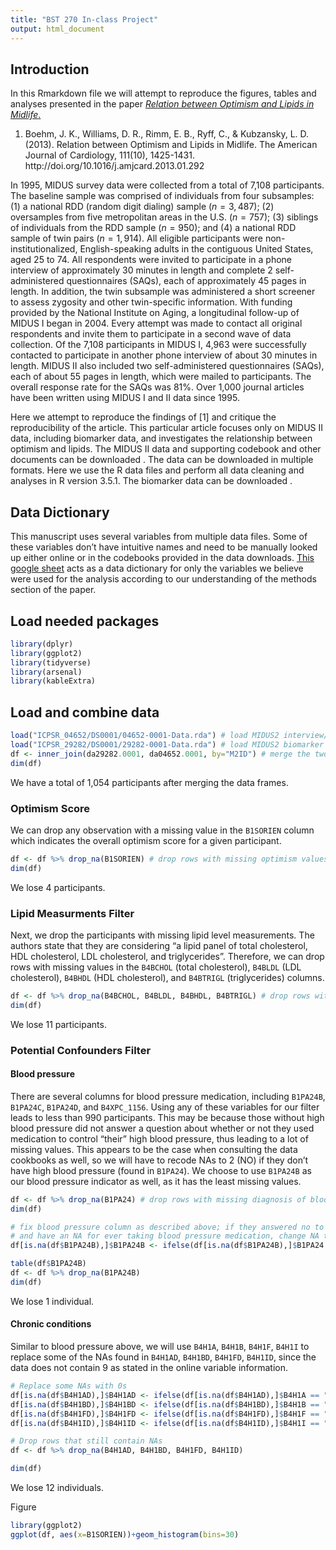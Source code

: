 ```yaml
---
title: "BST 270 In-class Project"
output: html_document
---
```


## Introduction
In this Rmarkdown file we will attempt to reproduce the figures, tables and analyses presented in the paper [_Relation between Optimism and Lipids in Midlife_.](https://www.ajconline.org/article/S0002-9149(13)00388-3/pdf)

1. Boehm, J. K., Williams, D. R., Rimm, E. B., Ryff, C., & Kubzansky, L. D. (2013). Relation between Optimism and Lipids in Midlife. The American Journal of Cardiology, 111(10), 1425-1431.
http://doi.org/10.1016/j.amjcard.2013.01.292

In 1995, MIDUS survey data were collected from a total of 7,108 participants. The baseline sample was comprised of individuals from four subsamples: (1) a national RDD (random digit dialing) sample ($n = 3,487$); (2) oversamples from five metropolitan areas in the U.S. ($n = 757$); (3) siblings of individuals from the RDD sample ($n = 950$); and (4) a national RDD sample of twin pairs ($n = 1,914$). All eligible participants were non-institutionalized, English-speaking adults in the contiguous United States, aged 25 to 74. All respondents were invited to participate in a phone interview of approximately 30 minutes in length and complete 2 self-administered questionnaires (SAQs), each of approximately 45 pages in length. In addition, the twin subsample was administered a short screener to assess zygosity and other twin-specific information. With funding provided by the National Institute on Aging, a longitudinal follow-up of MIDUS I began in 2004. Every attempt was made to contact all original respondents and invite them to participate in a second wave of data collection. Of the 7,108 participants in MIDUS I, 4,963 were successfully contacted to participate in another phone interview of about 30 minutes in length. MIDUS II also included two self-administered questionnaires (SAQs), each of about 55 pages in length, which were mailed to participants. The overall response rate for the SAQs was 81\%. Over 1,000 journal articles have been written using MIDUS I and II data since 1995.

Here we attempt to reproduce the findings of [1] and critique the reproducibility of the article. This particular article focuses only on MIDUS II data, including biomarker data, and investigates the relationship between optimism and lipids. The MIDUS II data and supporting codebook and other documents can be downloaded \href{https://www.icpsr.umich.edu/icpsrweb/ICPSR/studies/4652?archive=ICPSR&q=MIDUS+}{here}. The data can be downloaded in multiple formats. Here we use the R data files and perform all data cleaning and analyses in R version 3.5.1. The biomarker data can be downloaded \href{https://www.icpsr.umich.edu/icpsrweb/NACDA/studies/29282}{here}.


## Data Dictionary
This manuscript uses several variables from multiple data files. Some of these variables don't have intuitive names and need to be manually looked up either online or in the codebooks provided in the data downloads. [This google sheet](https://docs.google.com/spreadsheets/d/1gMIepQtsMXc0g2cJChEmmeSR2ltlfwwUZ-Lo2HU_WPg/edit?usp=sharing) acts as a data dictionary for only the variables we believe were used for the analysis according to our understanding of the methods section of the paper.

## Load needed packages
```r
library(dplyr)
library(ggplot2)
library(tidyverse)
library(arsenal)
library(kableExtra)
```


## Load and combine data
```r
load("ICPSR_04652/DS0001/04652-0001-Data.rda") # load MIDUS2 interview/questionnaire data
load("ICPSR_29282/DS0001/29282-0001-Data.rda") # load MIDUS2 biomarker data
df <- inner_join(da29282.0001, da04652.0001, by="M2ID") # merge the two dataframes using an inner join
dim(df)
```
We have a total of 1,054 participants after merging the data frames. 

### Optimism Score
We can drop any observation with a missing value in the `B1SORIEN` column which indicates the overall optimism score for a given participant.

```r
df <- df %>% drop_na(B1SORIEN) # drop rows with missing optimism values 
dim(df)
```
We lose 4 participants.

### Lipid Measurments Filter

Next, we drop the participants with missing lipid level measurements. The authors state that they are considering "a lipid panel of total cholesterol, HDL cholesterol, LDL cholesterol, and triglycerides". Therefore, we can drop rows with missing values in the `B4BCHOL` (total cholesterol), `B4BLDL` (LDL cholesterol), `B4BHDL` (HDL cholesterol), and `B4BTRIGL` (triglycerides) columns.

```r
df <- df %>% drop_na(B4BCHOL, B4BLDL, B4BHDL, B4BTRIGL) # drop rows with missing lipid measurements
dim(df)
```
We lose 11 participants. 

### Potential Confounders Filter

#### Blood pressure

There are several columns for blood pressure medication, including `B1PA24B`, `B1PA24C`, `B1PA24D`, and `B4XPC_1156`. Using any of these variables for our filter leads to less than 990 participants. This may be because those without high blood pressure did not answer a question about whether or not they used medication to control "their" high blood pressure, thus leading to a lot of missing values. This appears to be the case when consulting the data cookbooks as well, so we will have to recode NAs to 2 (NO) if they don't have high blood pressure (found in `B1PA24`). We choose to use `B1PA24B` as our blood pressure indicator as well, as it has the least missing values.


```r
df <- df %>% drop_na(B1PA24) # drop rows with missing diagnosis of blood pressure
dim(df)

# fix blood pressure column as described above; if they answered no to ever being diagnosed with high blood pressure
# and have an NA for ever taking blood pressure medication, change NA to 2 (no).
df[is.na(df$B1PA24B),]$B1PA24B <- ifelse(df[is.na(df$B1PA24B),]$B1PA24 == "(2) No", "(2) No", NA)

table(df$B1PA24B)
df <- df %>% drop_na(B1PA24B)
dim(df)
```

We lose 1 individual.

#### Chronic conditions

Similar to blood pressure above, we will use `B4H1A`, `B4H1B`, `B4H1F`, `B4H1I` to replace some of the NAs found in `B4H1AD`, `B4H1BD`, `B4H1FD`, `B4H1ID`, since the data does not contain 9 as stated in the online variable information. 

```r
# Replace some NAs with 0s
df[is.na(df$B4H1AD),]$B4H1AD <- ifelse(df[is.na(df$B4H1AD),]$B4H1A == "(2) NO", "(2) NO", NA)
df[is.na(df$B4H1BD),]$B4H1BD <- ifelse(df[is.na(df$B4H1BD),]$B4H1B == "(2) NO", "(2) NO", NA)
df[is.na(df$B4H1FD),]$B4H1FD <- ifelse(df[is.na(df$B4H1FD),]$B4H1F == "(2) NO", "(2) NO", NA)
df[is.na(df$B4H1ID),]$B4H1ID <- ifelse(df[is.na(df$B4H1ID),]$B4H1I == "(2) NO", "(2) NO", NA)

# Drop rows that still contain NAs
df <- df %>% drop_na(B4H1AD, B4H1BD, B4H1FD, B4H1ID)

dim(df)
```

We lose 12 individuals.



Figure
```r
library(ggplot2)
ggplot(df, aes(x=B1SORIEN))+geom_histogram(bins=30)
```

